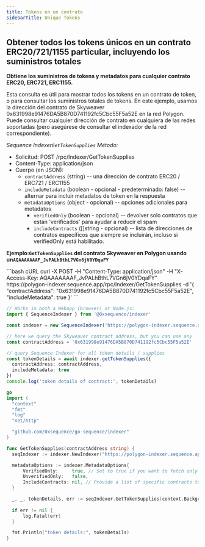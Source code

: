 ```yaml
---
title: Tokens en un contrato
sidebarTitle: Unique Tokens
---
```


## Obtener todos los tokens únicos en un contrato ERC20/721/1155 particular, incluyendo los suministros totales

**Obtiene los suministros de tokens y metadatos para cualquier contrato ERC20, ERC721, ERC1155.**

Esta consulta es útil para mostrar todos los tokens en un contrato de token, o para consultar los suministros totales de tokens.
En este ejemplo, usamos la dirección del contrato de Skyweaver 0x631998e91476DA5B870D741192fc5Cbc55F5a52E
en la red Polygon. Puede consultar cualquier dirección de contrato en cualquiera de las redes soportadas (pero asegúrese
de consultar el indexador de la red correspondiente).

*Sequence Indexer`GetTokenSupplies` Método:*

* Solicitud: POST /rpc/Indexer/GetTokenSupplies
* Content-Type: application/json
* Cuerpo (en JSON):
  * `contractAddress` (string) -- una dirección de contrato ERC20 / ERC721 / ERC1155
  * `includeMetadata` (boolean - opcional - predeterminado: false) -- alternar para incluir metadatos de token en la respuesta
  * `metadataOptions` (object - opcional) -- opciones adicionales para metadatos
    * `verifiedOnly` (boolean - opcional) -- devolver solo contratos que están 'verificados' para ayudar a reducir el spam
    * `includeContracts` (\[]string - opcional) -- lista de direcciones de contratos específicos que siempre se incluirán, incluso si verifiedOnly está habilitado.

**Ejemplo:`GetTokenSupplies` del contrato Skyweaver en Polygon usando un`AQAAAAAAAF_JvPALhBthL7VGn6jV0YDqaFY`**

<CodeGroup>
  ```bash cURL
  curl -X POST -H "Content-Type: application/json" -H "X-Access-Key: AQAAAAAAAF_JvPALhBthL7VGn6jV0YDqaFY" https://polygon-indexer.sequence.app/rpc/Indexer/GetTokenSupplies -d '{ "contractAddress": "0x631998e91476DA5B870D741192fc5Cbc55F5a52E", "includeMetadata": true }'
  ```

  ```ts Typescript
  // Works in both a Webapp (browser) or Node.js:
  import { SequenceIndexer } from '@0xsequence/indexer'

  const indexer = new SequenceIndexer('https://polygon-indexer.sequence.app', 'AQAAAAAAAF_JvPALhBthL7VGn6jV0YDqaFY')

  // here we query the Skyweaver contract address, but you can use any
  const contractAddress = '0x631998e91476DA5B870D741192fc5Cbc55F5a52E'

  // query Sequence Indexer for all token details / supplies
  const tokenDetails = await indexer.getTokenSupplies({
  	contractAddress: contractAddress,
  	includeMetadata: true
  })
  console.log('token details of contract:', tokenDetails)
  ```

  ```go Go
  go
  import (
  	"context"
  	"fmt"
  	"log"
  	"net/http"

  	"github.com/0xsequence/go-sequence/indexer"
  )

  func GetTokenSupplies(contractAddress string) {
  	seqIndexer := indexer.NewIndexer("https://polygon-indexer.sequence.app", "AQAAAAAAAF_JvPALhBthL7VGn6jV0YDqaFY")

  	metadataOptions := indexer.MetadataOptions{
  		VerifiedOnly:     true, // Set to true if you want to fetch only verified contracts
  		UnverifiedOnly:   false,
  		IncludeContracts: nil, // Provide a list of specific contracts to include, if any
  	}

  	_, _, tokenDetails, err := seqIndexer.GetTokenSupplies(context.Background(), contractAddress, nil, &metadataOptions, nil)
  	
  	if err != nil {
  		log.Fatal(err)
  	}

  	fmt.Println("token details:", tokenDetails)
  }
  ```
</CodeGroup>
